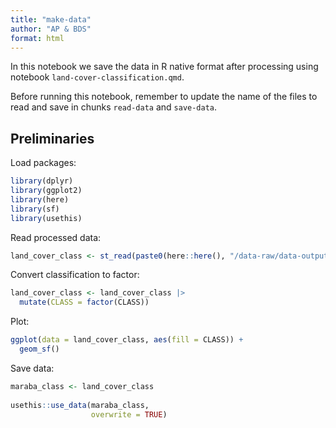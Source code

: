 ```yaml
---
title: "make-data"
author: "AP & BDS"
format: html
---
```


In this notebook we save the data in R native format after processing using notebook `land-cover-classification.qmd`.

::: {.callout-warning}
Before running this notebook, remember to update the name of the files to read and save in chunks `read-data` and `save-data`.
:::

## Preliminaries

Load packages:
```r
library(dplyr)
library(ggplot2)
library(here)
library(sf)
library(usethis)
```

Read processed data:
```r
land_cover_class <- st_read(paste0(here::here(), "/data-raw/data-outputs/maraba_land_cover.shp"))
```

Convert classification to factor:
```r
land_cover_class <- land_cover_class |>
  mutate(CLASS = factor(CLASS))
```

Plot:
```r
ggplot(data = land_cover_class, aes(fill = CLASS)) + 
  geom_sf()
```

Save data:
```r
maraba_class <- land_cover_class
  
usethis::use_data(maraba_class,
                  overwrite = TRUE)
```

